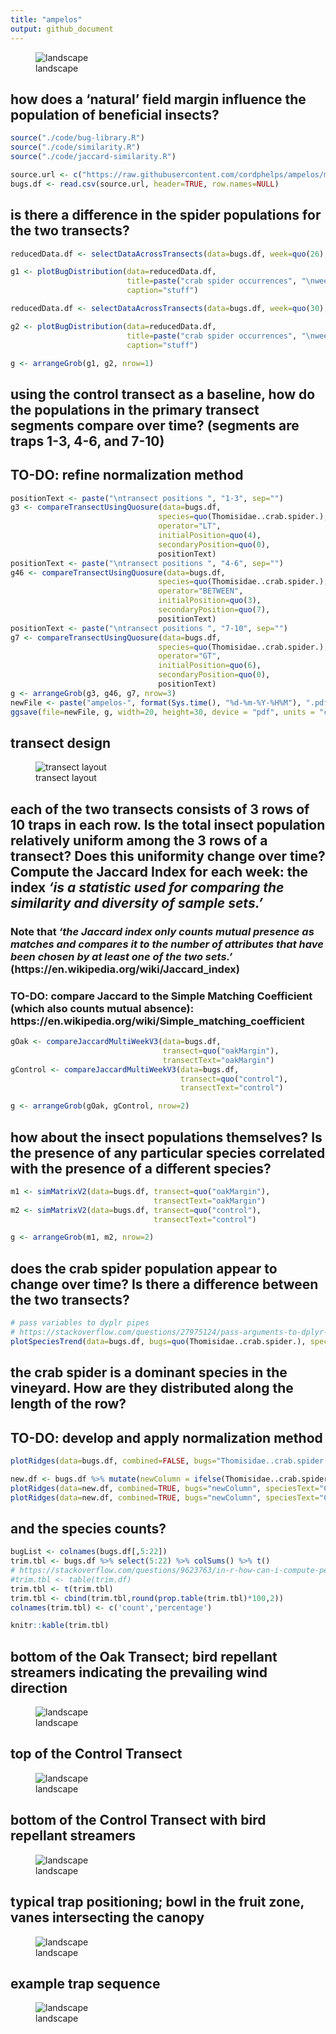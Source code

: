 ```yaml
---
title: "ampelos"
output: github_document
---
```


![landscape](./photos/landscapeOak.JPG)

## how does a 'natural' field margin influence the population of beneficial insects?


```r

source("./code/bug-library.R")
source("./code/similarity.R")
source("./code/jaccard-similarity.R")

source.url <- c("https://raw.githubusercontent.com/cordphelps/ampelos/master/data/bugs.csv")
bugs.df <- read.csv(source.url, header=TRUE, row.names=NULL)


```

## is there a difference in the spider populations for the two transects?

```r


reducedData.df <- selectDataAcrossTransects(data=bugs.df, week=quo(26), species=quo(Thomisidae..crab.spider.))

g1 <- plotBugDistribution(data=reducedData.df, 
                          title=paste("crab spider occurrences", "\nweek 26", sep=""), 
                          caption="stuff")

reducedData.df <- selectDataAcrossTransects(data=bugs.df, week=quo(30), species=quo(Thomisidae..crab.spider.))

g2 <- plotBugDistribution(data=reducedData.df, 
                          title=paste("crab spider occurrences", "\nweek 30", sep=""), 
                          caption="stuff")

g <- arrangeGrob(g1, g2, nrow=1)

```

## using the control transect as a baseline, how do the populations in the primary transect segments compare over time? (segments are traps 1-3, 4-6, and 7-10)

## TO-DO: refine normalization method


```r

positionText <- paste("\ntransect positions ", "1-3", sep="")
g3 <- compareTransectUsingQuosure(data=bugs.df, 
                                 species=quo(Thomisidae..crab.spider.), 
                                 operator="LT",
                                 initialPosition=quo(4), 
                                 secondaryPosition=quo(0),
                                 positionText)
positionText <- paste("\ntransect positions ", "4-6", sep="")
g46 <- compareTransectUsingQuosure(data=bugs.df, 
                                 species=quo(Thomisidae..crab.spider.), 
                                 operator="BETWEEN",
                                 initialPosition=quo(3), 
                                 secondaryPosition=quo(7),
                                 positionText)
positionText <- paste("\ntransect positions ", "7-10", sep="")
g7 <- compareTransectUsingQuosure(data=bugs.df, 
                                 species=quo(Thomisidae..crab.spider.), 
                                 operator="GT",
                                 initialPosition=quo(6), 
                                 secondaryPosition=quo(0),
                                 positionText)
g <- arrangeGrob(g3, g46, g7, nrow=3)
newFile <- paste("ampelos-", format(Sys.time(), "%d-%m-%Y-%H%M"), ".pdf", sep = "")
ggsave(file=newFile, g, width=20, height=30, device = "pdf", units = "cm") #saves g


```

## transect design

![transect layout](./images/transectLayout.jpg)

## each of the two transects consists of 3 rows of 10 traps in each row. Is the total insect population relatively uniform among the 3 rows of a transect? Does this uniformity change over time? Compute the Jaccard Index for each week: the index *'is a statistic used for comparing the similarity and diversity of sample sets.'* 

### Note that *'the Jaccard index only counts mutual presence as matches and compares it to the number of attributes that have been chosen by at least one of the two sets.'* (https://en.wikipedia.org/wiki/Jaccard_index)

### TO-DO: compare Jaccard to the Simple Matching Coefficient (which also counts mutual absence): https://en.wikipedia.org/wiki/Simple_matching_coefficient

```r

gOak <- compareJaccardMultiWeekV3(data=bugs.df, 
                                  transect=quo("oakMargin"),
                                  transectText="oakMargin")
gControl <- compareJaccardMultiWeekV3(data=bugs.df, 
                                      transect=quo("control"),
                                      transectText="control")

g <- arrangeGrob(gOak, gControl, nrow=2)

```

## how about the insect populations themselves? Is the presence of any particular species correlated with the presence of a different species?

```r

m1 <- simMatrixV2(data=bugs.df, transect=quo("oakMargin"),
                                transectText="oakMargin")
m2 <- simMatrixV2(data=bugs.df, transect=quo("control"),
                                transectText="control")

g <- arrangeGrob(m1, m2, nrow=2)
```

## does the crab spider population appear to change over time? Is there a difference between the two transects?

```r

# pass variables to dyplr pipes
# https://stackoverflow.com/questions/27975124/pass-arguments-to-dplyr-functions
plotSpeciesTrend(data=bugs.df, bugs=quo(Thomisidae..crab.spider.), speciesText="Crab Spider", where="control", when="pm", caption=Sys.Date())

```

## the crab spider is a dominant species in the vineyard. How are they distributed along the length of the row? 

## TO-DO: develop and apply normalization method

```r
plotRidges(data=bugs.df, combined=FALSE, bugs="Thomisidae..crab.spider.", speciesText="Crab Spider", where="control", when="pm", wk=1, caption=Sys.Date())

new.df <- bugs.df %>% mutate(newColumn = ifelse(Thomisidae..crab.spider. > 0, 1, 0))
plotRidges(data=new.df, combined=TRUE, bugs="newColumn", speciesText="Crab Spider", where="control", when="pm", wk=1, caption=Sys.Date())
plotRidges(data=new.df, combined=TRUE, bugs="newColumn", speciesText="Crab Spider", where="oakMargin", when="pm", wk=1, caption=Sys.Date())
```

## and the species counts?

```r

bugList <- colnames(bugs.df[,5:22])
trim.tbl <- bugs.df %>% select(5:22) %>% colSums() %>% t()
# https://stackoverflow.com/questions/9623763/in-r-how-can-i-compute-percentage-statistics-on-a-column-in-a-dataframe-tabl
#trim.tbl <- table(trim.df)
trim.tbl <- t(trim.tbl)
trim.tbl <- cbind(trim.tbl,round(prop.table(trim.tbl)*100,2))
colnames(trim.tbl) <- c('count','percentage')

knitr::kable(trim.tbl)


```



## bottom of the Oak Transect; bird repellant streamers indicating the prevailing wind direction

![landscape](./photos/windDirection.JPG)

## top of the Control Transect

![landscape](./photos/topOfControl.JPG)

## bottom of the Control Transect with bird repellant streamers 

![landscape](./photos/bottomOfControl.JPG)

## typical trap positioning; bowl in the fruit zone, vanes intersecting the canopy

![landscape](./photos/typicalTrap.JPG)

## example trap sequence

![landscape](./photos/trapSequence.JPG)




